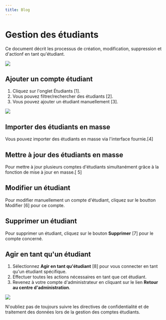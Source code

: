```yaml
---
title: Blog
---
```




# Gestion des étudiants

Ce document décrit les processus de création, modification, suppression et d'actionf en tant qu'étudiant.

![](/img/ulearning/admin/student01.png)

 ## Ajouter un compte étudiant 

 1. Cliquez sur l'onglet Étudiants [1]. 
 2. Vous pouvez filtrer/rechercher des étudiants [2]. 
 3. Vous pouvez ajouter un étudiant manuellement [3].

![](/img/ulearning/admin/student02.png)

 ## Importer des étudiants en masse 
 Vous pouvez importer des étudiants en masse via l'interface fournie.[4] 
 
 ## Mettre à jour des étudiants en masse 
 Pour mettre à jour plusieurs comptes d'étudiants simultanément grâce à la fonction de mise à jour en masse.[ 5] 
 
 ## Modifier un étudiant 
 Pour modifier manuellement un compte d'étudiant, cliquez sur le boutton Modifier [6] pour ce compte. 
 
 ## Supprimer un étudiant 
 Pour supprimer un étudiant, cliquez sur le bouton **Supprimer** [7] pour le compte concerné. 
 
 ## Agir en tant qu'un étudiant 
 1. Sélectionnez **Agir en tant qu'étudiant** [8] pour vous connecter en tant qu'un étudiant spécifique. 
 2. Effectuer toutes les actions nécessaires en tant que cet étudiant. 
 3. Revenez à votre compte d'administrateur en cliquant sur le lien **Retour au centre d'administration**.

![](/img/ulearning/admin/student03.png)

<Callout type="info" emoji="ℹ️"> 
   N'oubliez pas de toujours suivre les directives de confidentialité et de traitement des données lors de la gestion des comptes étudiants.
</Callout>